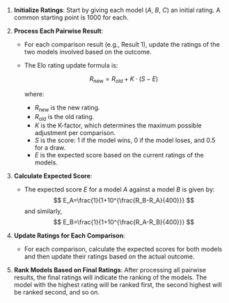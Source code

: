 1.  **Initialize Ratings**: Start by giving each model ($A$, $B$, $C$) an initial rating. A common starting point is 1000 for each.
2.  **Process Each Pairwise Result**:

    - For each comparison result (e.g., Result 1), update the ratings of the two models involved based on the outcome.
    - The Elo rating update formula is:

        $$
        R_{ \text{new} } = R_{\text{old}}+K \cdot(S-E)
        $$

        where:

        - $R_{\text{new}}$​ is the new rating.
        - $R_{\text{old}}$ is the old rating.
        - $K$ is the K-factor, which determines the maximum possible adjustment per comparison.
        - $S$ is the score: 1 if the model wins, 0 if the model loses, and 0.5 for a draw.
        - $E$ is the expected score based on the current ratings of the models.

3.  **Calculate Expected Score**:

    - The expected score $E$ for a model $A$ against a model $B$ is given by:
        $$
        E_A=\frac{1}{1+10^{\frac{R_B-R_A}{400}}}
        $$
        and similarly,
        $$
        E_B=\frac{1}{1+10^{\frac{R_A-R_B}{400}}}
        $$

4.  **Update Ratings for Each Comparison**:

    - For each comparison, calculate the expected scores for both models and then update their ratings based on the actual outcome.

5.  **Rank Models Based on Final Ratings**: After processing all pairwise results, the final ratings will indicate the ranking of the models. The model with the highest rating will be ranked first, the second highest will be ranked second, and so on.
